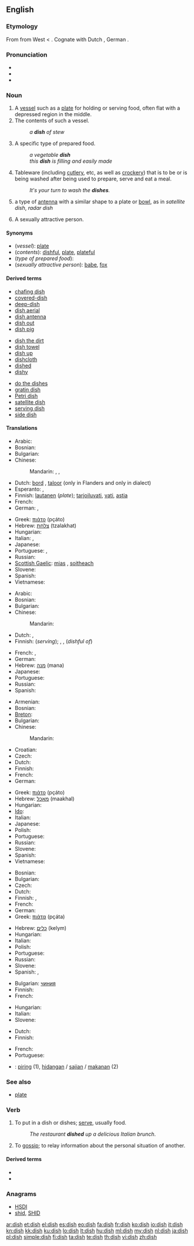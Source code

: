 {{wikipedia}}
==English==

===Etymology===
From {{etyl|ang}} {{term|disc|lang=ang}} from West {{proto|Germanic|diskaz|lang=en}} < {{etyl|la}} {{term|discus|lang=la}}.  Cognate with Dutch {{term|disch||table|lang=nl}}, German {{term|Tisch||table|lang=de}}.

===Pronunciation===
* {{IPA|/dɪʃ/}}
* {{audio|en-us-dish.ogg|Audio (US)}}
* {{rhymes|ɪʃ}}

===Noun===
{{en-noun|es}}

# A [[vessel]] such as a [[plate]] for holding or serving food, often flat with a depressed region in the middle.
# The contents of such a vessel.
#: ''a '''dish''' of stew''
# A specific type of prepared food.
#: ''a vegetable '''dish'''''
#: ''this '''dish''' is filling and easily made''
# {{in the plural}} Tableware (including [[cutlery]], etc, as well as [[crockery]]) that is to be or is being washed after being used to prepare, serve and eat a meal.
#: ''It's your turn to wash the '''dishes'''.''
# a type of [[antenna]] with a similar shape to a plate or [[bowl]], as in ''satellite dish'', ''radar dish''
# {{slang}} A sexually attractive person.

====Synonyms====
* (''vessel''): [[plate]]
* (''contents''): [[dishful]], [[plate]], [[plateful]]
* (''type of prepared food''):
* (''sexually attractive person''): [[babe]], [[fox]]

====Derived terms====
{{rel-top3|Derived terms}}
* [[chafing dish]]
* [[covered-dish]]
* [[deep-dish]]
* [[dish aerial]]
* [[dish antenna]]
* [[dish out]]
* [[dish pig]]
{{rel-mid3}}
* [[dish the dirt]]
* [[dish towel]]
* [[dish up]]
* [[dishcloth]]
* [[dished]]
* [[dishy]]
{{rel-mid3}}
* [[do the dishes]]
* [[gratin dish]]
* [[Petri dish]]
* [[satellite dish]]
* [[serving dish]]
* [[side dish]]
{{rel-bottom}}

====Translations====
{{trans-top|vessel for holding/serving food}} <!-- 1 -->
* Arabic: {{t|ar|طبق|m|tr=Tábaq|sc=Arab}}
* Bosnian: {{t|bs|tanjir|m}}
* Bulgarian: {{t+|bg|чиния}}
* Chinese:
*: Mandarin: {{t|cmn|碟子|tr=diézi|sc=Hani}}, {{t-|cmn|盤子|sc=Hani}}, {{t-|cmn|盘子|tr=pánzi|sc=Hani}}
* Dutch: [[bord]] {{n}}, [[taloor]] {{f}} (only in Flanders and only in dialect)
* Esperanto: {{t-|eo|telero|xs=Esperanto}}, {{t|eo|plado}}
* Finnish: [[lautanen]] (''plate''); [[tarjoiluvati]], [[vati]], [[astia]]
* French: {{t+|fr|assiette|f}}
* German: {{t+|de|Teller|m}}, {{t+|de|Geschirr|n}}
{{trans-mid}}
* Greek: [[πιάτο]] {{n}} (pçáto)
* Hebrew: [[צלחת]] (tzalakhat) {{f}}
* Hungarian: {{t|hu|tányér}}
* Italian: {{t+|it|piatto|m}}, {{t|it|scodella|f}}
* Japanese: {{t+|ja|皿|tr=さら, sara}}
* Portuguese: {{t+|pt|prato|m}}, {{t+|pt|louça}}
* Russian: {{t+|ru|тарелка|f|tr=tarélka}}
* [[Scottish Gaelic]]: [[mias]] {{f}}, [[soitheach]] {{f}}
* Slovene: {{t|sl|krožnik|m}}
* Spanish: {{t+|es|plato|m}}
* Vietnamese: {{t+|vi|đĩa|xs=Vietnamese}}
{{trans-bottom}}

{{trans-top|contents of such a vessel}} <!-- 2 -->
* Arabic: {{t|ar|طبق|m|tr=Tábaq|sc=Arab}}
* Bosnian: {{t|bs|tanjir|m}}
* Bulgarian: {{t+|bg|блюдо}}
* Chinese:
*: Mandarin: {{t|zh|菜|tr=cài|sc=Hani}}
* Dutch: {{t+|nl|bord|n}}, {{t+|nl|gerecht|n}}
* Finnish: {{t+|fi|annos}} (''serving''); {{t-|fi|vadillinen}}, {{t-|fi|lautasellinen}}, {{t-|fi|astiallinen}} (''dishful of'')
{{trans-mid}}
* French: {{t+|fr|assiette|f}}, {{t|fr|plat|m}}
* German: {{t|de|Gericht|n}}
* Hebrew: [[מנה]] (mana) {{f}}
* Japanese: {{t+|ja|皿|tr=さら, sara}}
* Portuguese: {{t+|pt|prato|m}}
* Russian: {{t+|ru|блюдо|n|tr=bljúdo}}
* Spanish: {{t+|es|plato|m}}
{{trans-bottom}}

{{trans-top|specific type of food}} <!-- 3 -->
* Armenian: {{t-|hy|ուտեստ|tr=utest}}
* Bosnian: {{t|bs|jelo|n}}
* [[Breton]]: {{t|br|meuz|m}}
* Bulgarian: {{t+|bg|ястие}}
* Chinese:
*: Mandarin: {{t-|cmn|菜|tr=cái|sc=Hani}}
* Croatian: {{t|hr|jelo|n}}
* Czech: {{t-|cs|pokrm|m}}
* Dutch: {{t+|nl|gerecht|n}}
* Finnish: {{t-|fi|ruokalaji}}
* French: {{t+|fr|plat|m}}
* German: {{t+|de|Gericht|n}}
{{trans-mid}}
* Greek: [[πιάτο]] {{n}} (pçáto)
* Hebrew: [[מאכל]] (maakhal) {{m}}
* Hungarian: {{t|hu|fogás}}
* [[Ido]]: {{t+|io|manjajo|xs=Ido}}
* Italian: {{t+|it|piatto|m}}
* Japanese: {{t+|ja|料理|tr=りょうり, ryōri}}
* Polish: {{t|pl|danie}}
* Portuguese: {{t+|pt|prato|m}}
* Russian: {{t+|ru|блюдо|n|tr=bljúdo}}
* Slovene: {{t|sl|jed|f}}
* Spanish: {{t+|es|plato|m}}
* Vietnamese: {{t+|vi|món|xs=Vietnamese}}
{{trans-bottom}}

{{trans-top|tableware to be/being washed}} <!-- 4 -->
* Bosnian: {{t|bs|suđe|p}}
* Bulgarian: {{t+|bg|съдове}}
* Czech: {{t-|cs|nádobí|n}}
* Dutch: {{t+|nl|vaat|m}}
* Finnish: {{t+|fi|astia|p|alt=astiat}}, {{t+|fi|tiski|p|alt=tiskit}}
* French: {{t+|fr|vaisselle|f}}
* German: {{t+|de|Geschirr|n}}
* Greek: [[πιάτα]] {{n|p}} (pçáta)
{{trans-mid}}
* Hebrew: [[כלים]] (kelym) {{m|p}}
* Hungarian: {{t|hu|tányér}}
* Italian: {{t+|it|piatto|m|p|alt=piatti}}
* Polish: {{qualifier|pot.}} {{t|pl|gary|p}}
* Portuguese: {{t+|pt|louça|f}}
* Russian: {{t+|ru|посуда|f|tr=posúda}}
* Slovene: {{t|sl|posoda|f}}
* Spanish: {{t+|es|vajilla|f}}, {{t-|es|loza|f}}
{{trans-bottom}}

{{trans-top|type of antenna}} <!-- 5 -->
* Bulgarian: [[чиния]]
* Finnish: {{t|fi|lautasantenni}}
* French: {{t+|fr|parabole|f}}
{{trans-mid}}
* Hungarian: {{t|hu|parabolaantenna}}
* Italian: {{t|it|parabola|f}}
* Slovene: {{t|sl|krožnik|m}}
{{trans-bottom}}

{{trans-top|slang: sexually attractive person}} <!-- 6 -->
<!--Note: put SLANG terms in this table, where these exist-->
* Dutch: {{t+|nl|stoot|f}}
* Finnish: {{t|fi|namupala}}
{{trans-mid}}
* French: {{t+|fr|canon|m}}
* Portuguese: {{t-|pt|gostosa|f}}
{{trans-bottom}}

<!--Remove this section once all of the translations below have been moved into the tables above.-->
{{checktrans-top}}
* {{ttbc|id}}: [[piring]] (1), [[hidang]]an / [[saji]]an / [[makan]]an (2)
{{trans-bottom}}

===See also===
* [[plate]]

===Verb===
{{en-verb|dish|es}}

# {{transitive}} To put in a dish or dishes; [[serve]], usually food.
#: ''The restaurant '''dished''' up a delicious Italian brunch''.
# {{context|informal|slang}} To [[gossip]]; to relay information about the personal situation of another.

====Derived terms====
* {{l|en|dish out}}
* {{l|en|dish up}}

===Anagrams===
* [[HSDI#English|HSDI]]
* [[shid#English|shid]], [[SHID#English|SHID]]

[[ar:dish]]
[[et:dish]]
[[el:dish]]
[[es:dish]]
[[eo:dish]]
[[fa:dish]]
[[fr:dish]]
[[ko:dish]]
[[io:dish]]
[[it:dish]]
[[kn:dish]]
[[kk:dish]]
[[ku:dish]]
[[lo:dish]]
[[lt:dish]]
[[hu:dish]]
[[ml:dish]]
[[my:dish]]
[[nl:dish]]
[[ja:dish]]
[[pl:dish]]
[[simple:dish]]
[[fi:dish]]
[[ta:dish]]
[[te:dish]]
[[th:dish]]
[[vi:dish]]
[[zh:dish]]